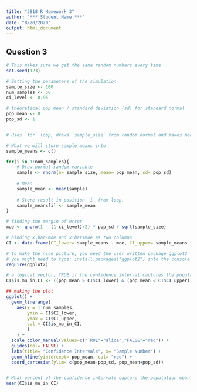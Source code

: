 ```yaml
---
title: "3818 R Homework 3"
author: "*** Student Name ***"
date: "8/20/2020"
output: html_document
---
```


## Question 3 

```r
# This makes sure we get the same random numbers every time
set.seed(123)

# Setting the parameters of the simulation
sample_size <- 100
num_samples <- 50
ci_level <- 0.95

# theoretical pop mean / standard deviation (sd) for standard normal
pop_mean <- 0
pop_sd <- 1


# Uses `for` loop, draws `sample_size` from random normal and makes mean

# What we will store sample means into 
sample_means <- c()

for(i in 1:num_samples){
	# Draw normal random variable
	sample <- rnorm(n= sample_size, mean= pop_mean, sd= pop_sd)
	
	# Mean 
	sample_mean <- mean(sample)
	
	# Store result in position `i` from loop.
	sample_means[i] <- sample_mean
}

# finding the margin of error
moe <- qnorm(1 - (1-ci_level)/2) * pop_sd / sqrt(sample_size)

# binding x\bar-moe and x\bar+moe as two columns
CI <- data.frame(CI_lower= sample_means - moe, CI_upper= sample_means + moe)

# to make the nice picture, you need the user written package ggplot2
# you might need to type: install.packages("ggplot2") into the console if you get an error
require(ggplot2)

# a logical vector, TRUE if the confidence interval captures the population mean
CI$is_mu_in_CI <- ((pop_mean > CI$CI_lower) & (pop_mean < CI$CI_upper))

## making the plot
ggplot() +
  geom_linerange(
    aes(x = 1:num_samples,
        ymin = CI$CI_lower, 
        ymax = CI$CI_upper, 
        col = CI$is_mu_in_CI,
        )
    ) + 
  scale_color_manual(values=c("TRUE"="alice","FALSE"="red")) +
  guides(col= FALSE) +
  labs(title= "Confidence Intervals", x= "Sample Number") +
  geom_hline(yintercept= pop_mean, col= "red") +
  coord_cartesian(ylim= c(pop_mean-pop_sd, pop_mean+pop_sd))


# What percent of the confidence intervals capture the population mean?
mean(CI$is_mu_in_CI)

``` 
